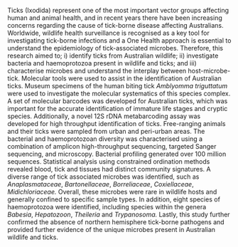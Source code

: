 Ticks (Ixodida) represent one of the most important vector groups affecting human and animal health, and in recent years there have been increasing concerns regarding the cause of tick-borne disease affecting Australians. Worldwide, wildlife health surveillance is recognised as a key tool for investigating tick-borne infections and a One Health approach is essential to understand the epidemiology of tick-associated microbes. Therefore, this research aimed to; i) identify ticks from Australian wildlife; ii) investigate bacteria and haemoprotozoa present in wildlife and ticks; and iii) characterise microbes and understand the interplay between host-microbe-tick. Molecular tools were used to assist in the identification of Australian ticks. Museum specimens of the human biting tick *Amblyomma triguttatum* were used to investigate the molecular systematics of this species complex. A set of molecular barcodes was developed for Australian ticks, which was important for the accurate identification of immature life stages and cryptic species. Additionally, a novel 12S rDNA metabarcoding assay was developed for high throughput identification of ticks. Free-ranging animals and their ticks were sampled from urban and peri-urban areas. The bacterial and haemoprotozoan diversity was characterised using a combination of amplicon [high-throughput sequencing]{.correction}, targeted Sanger sequencing, and microscopy. Bacterial profiling generated over 100 million sequences. Statistical analysis using constrained ordination methods revealed blood, tick and tissues had distinct community signatures. A diverse range of tick associated microbes was identified, such as *Anaplasmataceae*, *Bartonellaceae*, *Borreliaceae*, *Coxiellaceae*, *Midichloriaceae.*  Overall, these microbes were rare in wildlife hosts and generally confined to specific sample types. In addition, eight species of haemoprotozoa were identified, including species within the genera *Babesia*, *Hepatozoon*, *Theileria* and *Trypanosoma.* Lastly, this study further confirmed the absence of northern hemisphere tick-borne pathogens and provided further evidence of the unique microbes present in Australian wildlife and ticks. 